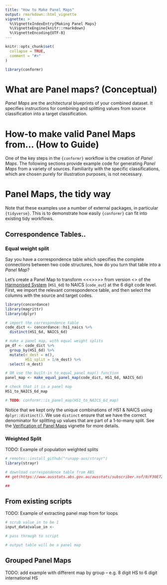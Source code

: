 ```yaml
---
title: "How to Make Panel Maps"
output: rmarkdown::html_vignette
vignette: >
  %\VignetteIndexEntry{Making Panel Maps}
  %\VignetteEngine{knitr::rmarkdown}
  %\VignetteEncoding{UTF-8}
---
```


```r
knitr::opts_chunk$set(
  collapse = TRUE,
  comment = "#>"
)
```

```r
library(conformr)
```

# What are Panel maps? (Conceptual)

_Panel Maps_ are the architectural blueprints of your combined dataset. It specifies instructions for combining and splitting values from source classification into a target classification.

# How-to make valid Panel Maps from... (How to Guide)

One of the key steps in the `{conformr}` workflow is the creation of _Panel Maps_. The following sections provide example code for generating _Panel Maps_ from a variety of sources. Familiarity with the specific classifications, which are chosen purely for illustration purposes, is not necessary.

# Panel Maps, the tidy way

Note that these examples use a number of external packages, in particular `{tidyverse}`. This is to demonstrate how easily `{conformr}` can fit into existing tidy workflows.

## Correspondence Tables..

### Equal weight split
Say you have a correspondence table which specifies the complete connections between two code structures, how do you turn that table into a _Panel Map_?

Let's create a Panel Map to transform <<<<trade data>>>>> from version <<x>> of the [Harmonised System](https://en.wikipedia.org/wiki/Harmonized_System) (`HS1_6d`) to NAICS (`code_out`) at the 6 digit code level. First, we import the relevant correspondence table, and then select the columns with the source and target codes. 
```r
library(concordance)
library(magrittr)
library(dplyr)

# import the correspondence table
code_dict <- concordance::hs1_naics %>%
  distinct(HS1_6d, NAICS_6d)

# make a panel map, with equal weight splits
pm_df <- code_dict %>%
  group_by(HS1_6d) %>%
  mutate(n_dest = n(),
         HS1_split = 1/n_dest) %>%
  select(-n_dest)

# OR use the built-in to_equal_panel_map() function
panel_map <- make_equal_panel_map(code_dict, HS1_6d, NAICS_6d)

# check that it is a panel map
HS1_to_NAICS_6d_map

# TODO: conformr::is_panel_map(HS1_to_NAICS_6d_map)
```
Notice that we kept only the unique combinations of HS1 & NAICS using `dplyr::distinct()`. We use `distinct` ensure that we have the correct denominator for splitting up values that are part of a 1-to-many split. See the [Verification of Panel Maps]() vignette for more details.


### Weighted Split

TODO: Example of population weighted splits
```r
# remotes::install_github("runapp-aus/strayr")
library(strayr)

# download correspondence table from ABS
## get(https://www.ausstats.abs.gov.au/ausstats/subscriber.nsf/0/F30E72E1516495BDCA2575DF001C7441/$File/12200%20anzsco%20first%20edition%20revision%201%20to%20asco%20second%20edition%20correspondence%20tables.xls)

## 
```


## From existing scripts

TODO: Example of extracting panel map from for loops
```r
# scrub value_in to be 1
input_data$value_in <-

# pass through to script

# output table will be a panel map

```


## Grouped Panel Maps

TODO: add example with different map by group -- e.g. 8 digit HS to 6 digit international HS

